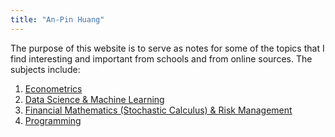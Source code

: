 ```yaml
---
title: "An-Pin Huang"
---
```

  
The purpose of this website is to serve as notes for some of the topics that I find interesting and important from schools and from online sources. The subjects include:  
    
  1. [Econometrics](econometrics.html)  
  2. [Data Science & Machine Learning](dataScienceML.html)  
  3. [Financial Mathematics (Stochastic Calculus) & Risk Management](Finance.html)  
  4. [Programming](Programming.html)